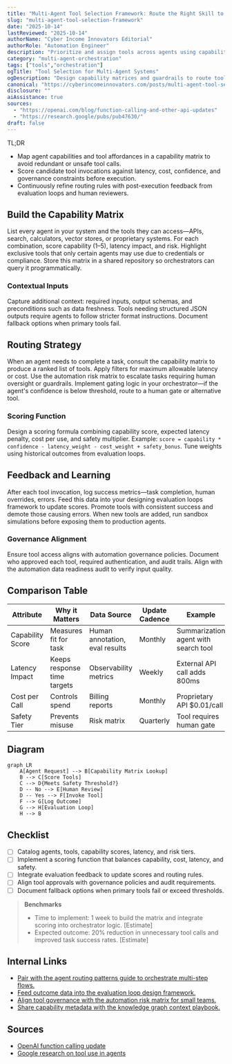 ```yaml
---
title: "Multi-Agent Tool Selection Framework: Route the Right Skill to Each Task"
slug: "multi-agent-tool-selection-framework"
date: "2025-10-14"
lastReviewed: "2025-10-14"
authorName: "Cyber Income Innovators Editorial"
authorRole: "Automation Engineer"
description: "Prioritize and assign tools across agents using capability matrices, latency budgets, and safety checks."
category: "multi-agent-orchestration"
tags: ["tools","orchestration"]
ogTitle: "Tool Selection for Multi-Agent Systems"
ogDescription: "Design capability matrices and guardrails to route tools within multi-agent workflows."
canonical: "https://cyberincomeinnovators.com/posts/multi-agent-tool-selection-framework"
disclosure: ""
aiAssistance: true
sources:
  - "https://openai.com/blog/function-calling-and-other-api-updates"
  - "https://research.google/pubs/pub47630/"
draft: false
---
```


TL;DR
- Map agent capabilities and tool affordances in a capability matrix to avoid redundant or unsafe tool calls.
- Score candidate tool invocations against latency, cost, confidence, and governance constraints before execution.
- Continuously refine routing rules with post-execution feedback from evaluation loops and human reviewers.

## Build the Capability Matrix
List every agent in your system and the tools they can access—APIs, search, calculators, vector stores, or proprietary systems. For each combination, score capability (1–5), latency impact, and risk. Highlight exclusive tools that only certain agents may use due to credentials or compliance. Store this matrix in a shared repository so orchestrators can query it programmatically.

### Contextual Inputs
Capture additional context: required inputs, output schemas, and preconditions such as data freshness. Tools needing structured JSON outputs require agents to follow stricter format instructions. Document fallback options when primary tools fail.

## Routing Strategy
When an agent needs to complete a task, consult the capability matrix to produce a ranked list of tools. Apply filters for maximum allowable latency or cost. Use the automation risk matrix to escalate tasks requiring human oversight or guardrails. Implement gating logic in your orchestrator—if the agent's confidence is below threshold, route to a human gate or alternative tool.

### Scoring Function
Design a scoring formula combining capability score, expected latency penalty, cost per use, and safety multiplier. Example: `score = capability * confidence - latency_weight - cost_weight + safety_bonus`. Tune weights using historical outcomes from evaluation loops.

## Feedback and Learning
After each tool invocation, log success metrics—task completion, human overrides, errors. Feed this data into your designing evaluation loops framework to update scores. Promote tools with consistent success and demote those causing errors. When new tools are added, run sandbox simulations before exposing them to production agents.

### Governance Alignment
Ensure tool access aligns with automation governance policies. Document who approved each tool, required authentication, and audit trails. Align with the automation data readiness audit to verify input quality.

## Comparison Table
| Attribute | Why it Matters | Data Source | Update Cadence | Example |
| --- | --- | --- | --- | --- |
| Capability Score | Measures fit for task | Human annotation, eval results | Monthly | Summarization agent with search tool |
| Latency Impact | Keeps response time targets | Observability metrics | Weekly | External API call adds 800ms |
| Cost per Call | Controls spend | Billing reports | Monthly | Proprietary API $0.01/call |
| Safety Tier | Prevents misuse | Risk matrix | Quarterly | Tool requires human gate |

## Diagram
```mermaid
graph LR
    A[Agent Request] --> B[Capability Matrix Lookup]
    B --> C[Score Tools]
    C --> D{Meets Safety Threshold?}
    D -- No --> E[Human Review]
    D -- Yes --> F[Invoke Tool]
    F --> G[Log Outcome]
    G --> H[Evaluation Loop]
    H --> B
```

## Checklist
- [ ] Catalog agents, tools, capability scores, latency, and risk tiers.
- [ ] Implement a scoring function that balances capability, cost, latency, and safety.
- [ ] Integrate evaluation feedback to update scores and routing rules.
- [ ] Align tool approvals with governance policies and audit requirements.
- [ ] Document fallback options when primary tools fail or exceed thresholds.

> **Benchmarks**
> - Time to implement: 1 week to build the matrix and integrate scoring into orchestrator logic. [Estimate]
> - Expected outcome: 20% reduction in unnecessary tool calls and improved task success rates. [Estimate]

## Internal Links
- [Pair with the agent routing patterns guide to orchestrate multi-step flows.](../multi-agent-orchestration/agent-routing-patterns.mdx)
- [Feed outcome data into the evaluation loop design framework.](../multi-agent-orchestration/designing-evaluation-loops.mdx)
- [Align tool governance with the automation risk matrix for small teams.](../ai-automation-foundations/automation-risk-matrix-small-teams.mdx)
- [Share capability metadata with the knowledge graph context playbook.](../multi-agent-orchestration/knowledge-graph-context-for-agents.mdx)

## Sources
- [OpenAI function calling update](https://openai.com/blog/function-calling-and-other-api-updates)
- [Google research on tool use in agents](https://research.google/pubs/pub47630/)
